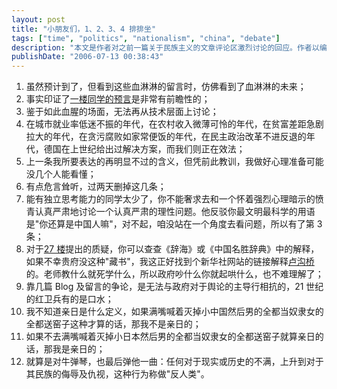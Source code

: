```yaml
---
layout: post
title: "小朋友们，1、2、3、4 排排坐"
tags: ["time", "politics", "nationalism", "china", "debate"]
description: "本文是作者对之前一篇关于民族主义的文章评论区激烈讨论的回应。作者以编号列表的形式表达了对民族主义盲目排外情绪的担忧，批评缺乏独立思考的民族主义言论，并指出将对现实或历史不满上升为对整个民族的仇视是一种"反人类"行为。文章暗示了民粹主义和极端民族主义可能带来的危险后果。"
publishDate: "2006-07-13 00:38:43"
---
```


1. 虽然预计到了，但看到这些血淋淋的留言时，仿佛看到了血淋淋的未来；
2. 事实印证了[一楼同学的预言](http://www.xdanger.com/2006/07/08/000049.html#c1068)是非常有前瞻性的；
3. 鉴于如此血腥的场面，无法再从技术层面上讨论；
4. 在城市就业率低迷不振的年代，在农村收入微薄可怜的年代，在贫富差距急剧拉大的年代，在贪污腐败如家常便饭的年代，在民主政治改革不进反退的年代，德国在上世纪给出过解决方案，而我们则正在效法；
5. 上一条我所要表达的再明显不过的含义，但凭前此教训，我做好心理准备可能没几个人能看懂；
6. 有点危言耸听，过两天删掉这几条；
7. 能有独立思考能力的同学太少了，你不能奢求去和一个怀着强烈心理暗示的愤青认真严肃地讨论一个认真严肃的理性问题。他反驳你最文明最科学的用语是"你还算是中国人嘛"，对不起，咱没站在一个角度去看问题，所以有了第 3 条；
8. 对于[27 楼](http://www.xdanger.com/2006/07/08/000049.html#c1155)提出的质疑，你可以查查《辞海》或《中国名胜辞典》中的解释，如果不幸贵府没这种"藏书"，我这正好找到个新华社网站的链接解释[卢沟桥](http://news.xinhuanet.com/ziliao/2003-07/02/content_948529.htm)的。老师教什么就死学什么，所以政府吵什么你就起哄什么，也不难理解了；
9. 靠几篇 Blog 及留言的争论，是无法与政府对于舆论的主导行相抗的，21 世纪的红卫兵有的是口水；
10. 我不知道亲日是什么定义，如果满嘴喊着灭掉小中国然后男的全都当奴隶女的全都送窑子这种才算的话，那我不是亲日的；
11. 如果不去满嘴喊着灭掉小日本然后男的全都当奴隶女的全都送窑子就算亲日的话，那我是亲日的；
12. 就算是对牛弹琴，也最后弹他一曲：任何对于现实或历史的不满，上升到对于其民族的侮辱及仇视，这种行为称做"反人类"。
